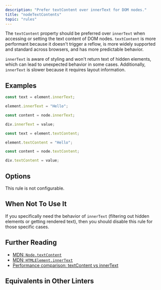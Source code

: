 ```yaml
---
description: "Prefer textContent over innerText for DOM nodes."
title: "nodeTextContents"
topic: "rules"
---
```




<RuleSummary plugin="browser" rule="nodeTextContents" />

The `textContent` property should be preferred over `innerText` when accessing or setting the text content of DOM nodes.
`textContent` is more performant because it doesn't trigger a reflow, is more widely supported and standard across browsers, and has more predictable behavior.

`innerText` is aware of styling and won't return text of hidden elements, which can lead to unexpected behavior in some cases.
Additionally, `innerText` is slower because it requires layout information.

## Examples

<Tabs>
<TabItem label="❌ Incorrect">

```typescript
const text = element.innerText;
```

```typescript
element.innerText = "Hello";
```

```typescript
const content = node.innerText;
```

```typescript
div.innerText = value;
```

</TabItem>
<TabItem label="✅ Correct">

```typescript
const text = element.textContent;
```

```typescript
element.textContent = "Hello";
```

```typescript
const content = node.textContent;
```

```typescript
div.textContent = value;
```

</TabItem>
</Tabs>

## Options

This rule is not configurable.

## When Not To Use It

If you specifically need the behavior of `innerText` (filtering out hidden elements or getting rendered text), then you should disable this rule for those specific cases.

## Further Reading

- [MDN: `Node.textContent`](https://developer.mozilla.org/en-US/docs/Web/API/Node/textContent)
- [MDN: `HTMLElement.innerText`](https://developer.mozilla.org/en-US/docs/Web/API/HTMLElement/innerText)
- [Performance comparison: textContent vs innerText](https://developer.mozilla.org/en-US/docs/Web/API/Node/textContent#differences_from_innertext)

## Equivalents in Other Linters

<RuleEquivalents pluginId="browser" ruleId="nodeTextContents" />
